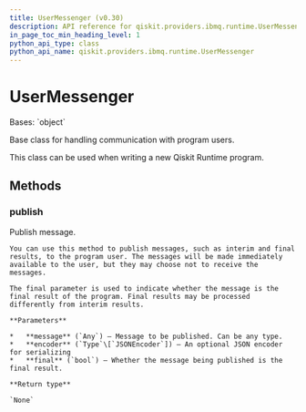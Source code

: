 ```yaml
---
title: UserMessenger (v0.30)
description: API reference for qiskit.providers.ibmq.runtime.UserMessenger in qiskit v0.30
in_page_toc_min_heading_level: 1
python_api_type: class
python_api_name: qiskit.providers.ibmq.runtime.UserMessenger
---
```


# UserMessenger

<Class id="qiskit.providers.ibmq.runtime.UserMessenger" isDedicatedPage={true} github="https://github.com/qiskit/qiskit-ibmq-provider/tree/stable/0.16/qiskit/providers/ibmq/runtime/program/user_messenger.py" signature="UserMessenger" modifiers="class">
  Bases: `object`

  Base class for handling communication with program users.

  This class can be used when writing a new Qiskit Runtime program.

  ## Methods

  <span id="qiskit-providers-ibmq-runtime-usermessenger-publish" />

  ### publish

  <Function id="qiskit.providers.ibmq.runtime.UserMessenger.publish" signature="UserMessenger.publish(message, encoder=<class 'qiskit.providers.ibmq.runtime.utils.RuntimeEncoder'>, final=False)">
    Publish message.

    You can use this method to publish messages, such as interim and final results, to the program user. The messages will be made immediately available to the user, but they may choose not to receive the messages.

    The final parameter is used to indicate whether the message is the final result of the program. Final results may be processed differently from interim results.

    **Parameters**

    *   **message** (`Any`) – Message to be published. Can be any type.
    *   **encoder** (`Type`\[`JSONEncoder`]) – An optional JSON encoder for serializing
    *   **final** (`bool`) – Whether the message being published is the final result.

    **Return type**

    `None`
  </Function>
</Class>

